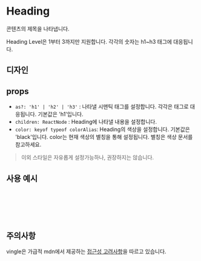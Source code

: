 

<Meta of={HeadingStories} />

# Heading

콘텐츠의 제목을 나타냅니다.

Heading Level은 1부터 3까지만 지원합니다. 각각의 숫자는 h1~h3 태그에 대응됩니다.

## 디자인

<Canvas of={HeadingStories.Heading1} />
<Canvas of={HeadingStories.Heading2} />
<Canvas of={HeadingStories.Heading3} />

## props

- `as?: 'h1' | 'h2' | 'h3'` : 나타낼 시맨틱 태그를 설정합니다. 각각은 태그로 대응됩니다. 기본값은 'h1'입니다.
- `children: ReactNode` : Heading에 나타낼 내용을 설정합니다.
- `color: keyof typeof colorAlias`: Heading의 색상을 설정합니다. 기본값은 'black'입니다. color는 현재 색상의 별칭을 통해 설정됩니다. 별칭은 색상 문서를 참고하세요.

> 이외 스타일은 자유롭게 설정가능하나, 권장하지는 않습니다.

## 사용 예시

```jsx
// Basic Usage
<Heading>빈티지 샵을 다 모았다! 빙글 Vingle</Heading> //
<Heading as='h1'>빈티지 샵을 다 모았다! 빙글 Vingle</Heading>
<Heading as='h2'>빈티지 샵을 다 모았다! 빙글 Vingle</Heading>
<Heading as='h3'>빈티지 샵을 다 모았다! 빙글 Vingle</Heading>
```

## 주의사항

vingle은 가급적 mdn에서 제공하는 [접근성 고려사항](https://developer.mozilla.org/ko/docs/Web/HTML/Element/Heading_Elements#%EC%A0%91%EA%B7%BC%EC%84%B1_%EA%B3%A0%EB%A0%A4%EC%82%AC%ED%95%AD)을 따르고 있습니다.

